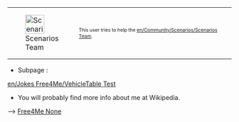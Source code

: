 {| cellspacing="0" align="right" style="width: 200px; color: #000000; background: #ffe496;"
| style="width: 43px;height: 43px;padding:0px;" |[[File:en/Archive/Community/Users/Scenarios team.png|43px|Scenarios Team]]
| style="font-size: 8pt; padding: 4pt; line-height: 1.25em;" | This user tries to help the [[en/Community/Scenarios/Scenarios Team]].
|}

* Subpage<!--(s)-->:
[[en/Jokes Free4Me/VehicleTable Test]]

* You will probably find more info about me at Wikipedia.

--> <!-- [[File:Redirect arrow without text.png]]--> [https://www.wikipedia.org/wiki/User:Jokes Free4Me None]